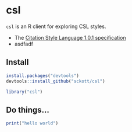 csl
=======

`csl` is an R client for exploring CSL styles. 

* The [Citation Style Language 1.0.1 specification](http://citationstyles.org/downloads/specification.html)
* asdfadf

## Install

```r
install.packages("devtools")
devtools::install_github("sckott/csl")
```

```r
library("csl")
```

## Do things...

```r
print("hello world")
```
